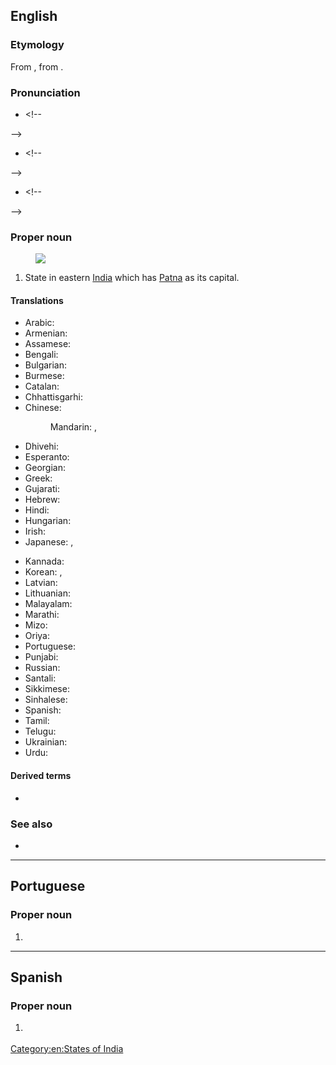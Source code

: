 {{also|bihar}}
==English==
{{wikipedia}}

===Etymology===
From {{etyl|hi|en}} {{m|hi|बिहार|tr=Bihār}}, from {{etyl|sa|en}} {{m|sa|विहार||temple; monastery}}.

===Pronunciation===
* {{a|GA}} {{IPA|/bɪˈhɑɹ/|lang=en}}<!--

-->
* {{a|RP}} {{IPA|/bɪˈhɑː/|lang=en}}<!--

-->
* {{a|India}} {{IPA|/bɪˈɦɑːɹ/|lang=en}}<!--

-->

===Proper noun===
{{en-proper noun}}
[[Image:Bihar in India (disputed hatched).svg|thumb|]]

# State in eastern [[India]] which has [[Patna]] as its capital.

====Translations====
{{trans-top|a state in eastern India}}
* Arabic: {{t|ar|بِيهَار|m}}
* Armenian: {{t|hy|Բիհար}}
* Assamese: {{t-needed|as}}
* Bengali: {{t|bn|বিহার|tr=Bihar|sc=Beng}}
* Bulgarian: {{t-needed|bg}}
* Burmese: {{t|my|ဗီဟာ|sc=Mymr}}
* Catalan: {{t|ca|Bihar}}
* Chhattisgarhi: {{t-needed|hne}}
* Chinese:
*: Mandarin: {{t+|cmn|比哈爾邦|sc=Hani}}, {{t+|cmn|比哈尔邦|tr=Bǐhā'ěr-bāng|sc=Hani}}
* Dhivehi: {{t|dv|ބިހާރު|sc=Thaa}}
* Esperanto: {{t|eo|Biharo}}
* Georgian: {{t|ka|ბიჰარი|sc=Geor}}
* Greek: {{t+|el|Μπιχάρ|sc=Grek}}
* Gujarati: {{t|gu|બિહાર|sc=Gujr|tr=bihār}}
* Hebrew: {{t|he|ביהר}}
* Hindi: {{t+|hi|बिहार|tr=bihār}}
* Hungarian: {{t+|hu|Bihár}}
* Irish: {{t|ga|Biohár|m}}
* Japanese: {{t|ja|ビハール州|tr=Bihāru-shū}}, {{t|ja|ビハール|tr=Bihāru}}
{{trans-mid}}
* Kannada: {{t+|kn|ಬಿಹಾರ|sc=Knda}}
* Korean: {{t|ko|비하르 주|tr=Bihareu ju}}, {{t|ko|비하르|tr=Bihareu}}
* Latvian: {{t|lv|Bihāra}}
* Lithuanian: {{t|lt|Biharas}}
* Malayalam: {{t|ml|ബിഹാർ|sc=Mlym}}
* Marathi: {{t|mr|बिहार|sc=Deva|tr=bihār}}
* Mizo: {{t-needed|lus}}
* Oriya: {{t+|or|ବିହାର|sc=Orya}}
* Portuguese: {{t|pt|Bihar|m}}
* Punjabi: {{t|pa|ਬਿਹਾਰ|sc=Guru|tr=bihār}}
* Russian: {{t+|ru|Биха́р|m}}
* Santali: {{t-needed|sat}}
* Sikkimese: {{t-needed|sip}}
* Sinhalese: {{t-needed|si}}
* Spanish: {{t|es|Bihar}}
* Tamil: {{t|ta|பீகார்|sc=Taml}}
* Telugu: {{t+|te|బీహార్}}
* Ukrainian: {{t|uk|Біхар|sc=Cyrl}}
* Urdu: {{t+|ur|بہار|tr=bihār}}
{{trans-bottom}}

====Derived terms====
* {{l|en|Bihari}}

===See also===
* {{list:states of India/en}}

[[Category:en:States of India]]

----

==Portuguese==

===Proper noun===
{{pt-proper noun|m}}

# {{place|pt|state|in eastern|c/India|t1=Bihar}}

----

==Spanish==
{{wikipedia|lang=es}}

===Proper noun===
{{es-proper noun}}

# {{l|en|Bihar}} {{gloss|a state in eastern India}}